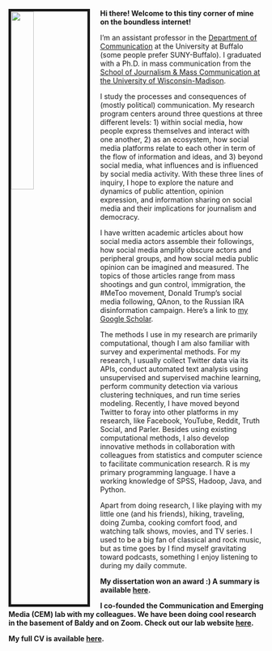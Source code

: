 <link rel="stylesheet" href="styles.css" type="text/css">

<img src="images/YZ22.jpg" style="width:30%; border:5px solid; margin-right: 20px" align="left">

**Hi there! Welcome to this tiny corner of mine on the boundless internet!** 

I'm an assistant professor in the [Department of Communication](http://www.buffalo.edu/cas/communication.html) at the University at Buffalo (some people prefer SUNY-Buffalo). I graduated with a Ph.D. in mass communication from the [School of Journalism & Mass Communication at the University of Wisconsin-Madison](https://journalism.wisc.edu). 

I study the processes and consequences of (mostly political) communication. My research program centers around three questions at three different levels: 1) within social media, how people express themselves and interact with one another, 2) as an ecosystem, how social media platforms relate to each other in term of the flow of information and ideas, and 3) beyond social media, what influences and is influenced by social media activity. With these three lines of inquiry, I hope to explore the nature and dynamics of public attention, opinion expression, and information sharing on social media and their implications for journalism and democracy.

I have written academic articles about how social media actors assemble their followings, how social media amplify obscure actors and peripheral groups, and how social media public opinion can be imagined and measured. The topics of those articles range from mass shootings and gun control, immigration, the #MeToo movement, Donald Trump's social media following, QAnon, to the Russian IRA disinformation campaign. Here's a link to [my Google Scholar](https://scholar.google.com/citations?user=OQqFZoEAAAAJ&hl=en).

The methods I use in my research are primarily computational, though I am also familiar with survey and experimental methods. For my research, I usually collect Twitter data via its APIs, conduct automated text analysis using unsupervised and supervised machine learning, perform community detection via various clustering techniques, and run time series modeling. Recently, I have moved beyond Twitter to foray into other platforms in my research, like Facebook, YouTube, Reddit, Truth Social, and Parler. Besides using existing computational methods, I also develop innovative methods in collaboration with colleagues from statistics and computer science to facilitate communication research. R is my primary programming language. I have a working knowledge of SPSS, Hadoop, Java, and Python.

<!-- A few books have greatly shaped my research during my formative years at SJMC. I'd love to share them with you in case you might be interested: John Zaller's [The Nature and Origins of Mass Opinion](https://www.cambridge.org/core/books/nature-and-origins-of-mass-opinion/70B1485D3A9CFF55ADCCDD42FC7E926A), Yochai Benkler's [The Wealth of Networks](http://www.benkler.org/Benkler_Wealth_Of_Networks.pdf), Paul Starr's [The Creation of the Media: Political Origins of Modern Communications](https://www.princeton.edu/~starr/CreationoftheMedia/Media.html), Fred Turner's [From Counterculture to Cyberculture: Stewart Brand, the Whole Earth Network, and the Rise of Digital Utopianism](https://www.press.uchicago.edu/ucp/books/book/chicago/F/bo3773600.html), Bruce Bimber, Andrew Flanagin and Cynthia Stohl's [Collective Action in Organizations](https://www.cambridge.org/us/academic/subjects/politics-international-relations/american-government-politics-and-policy/collective-action-organizations-interaction-and-engagement-era-technological-change), David Karpf's [The MoveOn Effect: The Unexpected Transformation of American Political Advocacy](https://www.oxfordscholarship.com/view/10.1093/acprof:oso/9780199898367.001.0001/acprof-9780199898367), Lance Bennett & Alexandra Segerberg's [The Logic of Connective Action](https://www.cambridge.org/core/books/logic-of-connective-action/6B54DBBEAD1625C2778F8D80A17D58E1), Zeynep Tufekci's [Twitter and Tear Gas: The Power and Fragility of Networked Protest](https://www.twitterandteargas.org/), Matthew Hindman's The [Myth of Digital Democracy](https://press.princeton.edu/titles/8781.html), Alice Marwick's [Status Update: Celebrity, Publicity, and Branding in the Social Media Age](https://yalebooks.yale.edu/book/9780300209389/status-update), Andrew Chadwick's [The Hybrid Media System: Politics and Power](https://www.andrewchadwick.com/hybrid-media-system), James Webster's [The Marketplace of Attention](https://mitpress.mit.edu/books/marketplace-attention), and Nick Couldry's [Media, Society, World: Social Theory and Digital Media Practice](https://www.wiley.com/en-us/Media,+Society,+World:+Social+Theory+and+Digital+Media+Practice-p-9780745639208). Recently, I was inspired by Yochai Benkler, Robert Faris, and Hal Roberts's [Network Propaganda: Manipulation, Disinformation, and Radicalization in American Politics](https://oxford.universitypressscholarship.com/view/10.1093/oso/9780190923624.001.0001/oso-9780190923624), Jaime Settle's [Frenemies: How Social Media Polarizes America](https://www.cambridge.org/sg/academic/subjects/politics-international-relations/american-government-politics-and-policy/frenemies-how-social-media-polarizes-america?format=HB&isbn=9781108472531), and Chris Bail's [Breaking the Social Media Prism: How to Make Our Platforms Less Polarizing](https://press.princeton.edu/books/hardcover/9780691203423/breaking-the-social-media-prism). If you happen to be fascinated by any one of these books, I'd be delighted to have a chat with you about it. -->

Apart from doing research, I like playing with my little one (and his friends), hiking, traveling, doing Zumba, cooking comfort food, and watching talk shows, movies, and TV series. I used to be a big fan of classical and rock music, but as time goes by I find myself gravitating toward podcasts, something I enjoy listening to during my daily commute. 

**My dissertation won an award :) A summary is available [here](files/A Network Approach Summary.pdf).**

**I co-founded the Communication and Emerging Media (CEM) lab with my colleagues. We have been doing cool research in the basement of Baldy and on Zoom. Check out our lab website [here](https://cemlab.github.io/).**

**My full CV is available [here](files/Yini_CV_102022.pdf).**

